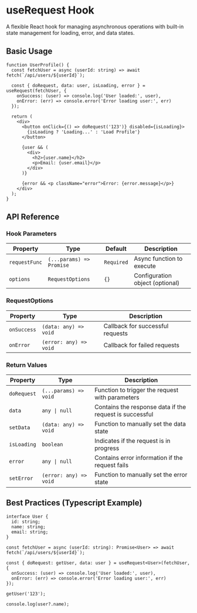 
<Meta of={useRequestStories} />

# useRequest Hook

A flexible React hook for managing asynchronous operations with built-in state management for loading, error, and data states.

## Basic Usage

```tsx
function UserProfile() {
  const fetchUser = async (userId: string) => await fetch(`/api/users/${userId}`);

  const { doRequest, data: user, isLoading, error } = useRequest(fetchUser, {
    onSuccess: (user) => console.log('User loaded:', user),
    onError: (err) => console.error('Error loading user:', err)
  });

  return (
    <div>
      <button onClick={() => doRequest('123')} disabled={isLoading}>
        {isLoading ? 'Loading...' : 'Load Profile'}
      </button>

      {user && (
        <div>
          <h2>{user.name}</h2>
          <p>Email: {user.email}</p>
        </div>
      )}

      {error && <p className="error">Error: {error.message}</p>}
    </div>
  );
}
```

## API Reference

### Hook Parameters

| Property | Type | Default | Description |
|----------|------|---------|-------------|
| `requestFunc` | `(...params) => Promise` | `Required` | Async function to execute |
| `options` | `RequestOptions` | `{}` | Configuration object (optional) |

### RequestOptions

| Property | Type | Description |
|----------|------|-------------|
| `onSuccess` | `(data: any) => void` | Callback for successful requests |
| `onError` | `(error: any) => void` | Callback for failed requests |

### Return Values

| Property | Type | Description |
|----------|------|-------------|
| `doRequest` | `(...params) => void` | Function to trigger the request with parameters |
| `data` | `any \| null` | Contains the response data if the request is successful |
| `setData` | `(data: any) => void` | Function to manually set the data state |
| `isLoading` | `boolean` | Indicates if the request is in progress |
| `error` | `any \| null` | Contains error information if the request fails |
| `setError` | `(error: any) => void` | Function to manually set the error state |

## Best Practices (Typescript Example)

```tsx
interface User {
  id: string;
  name: string;
  email: string;
}

const fetchUser = async (userId: string): Promise<User> => await fetch(`/api/users/${userId}`);

const { doRequest: getUser, data: user } = useRequest<User>(fetchUser, {
  onSuccess: (user) => console.log('User loaded:', user),
  onError: (err) => console.error('Error loading user:', err)
});

getUser('123');

console.log(user?.name);
```

<Stories />